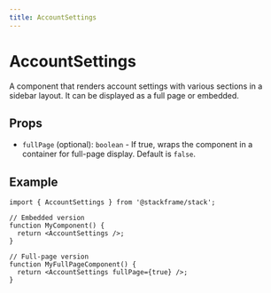 ```yaml
---
title: AccountSettings
---
```


# AccountSettings

A component that renders account settings with various sections in a sidebar layout. It can be displayed as a full page or embedded.

## Props

- `fullPage` (optional): `boolean` - If true, wraps the component in a container for full-page display. Default is `false`.

## Example

```tsx
import { AccountSettings } from '@stackframe/stack';

// Embedded version
function MyComponent() {
  return <AccountSettings />;
}

// Full-page version
function MyFullPageComponent() {
  return <AccountSettings fullPage={true} />;
}
```